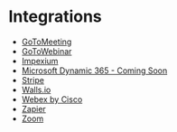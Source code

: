 # Integrations

- [GoToMeeting](Integrations/GoToMeeting.mdx)
- [GoToWebinar](Integrations/GoToWebinar.mdx)
- [Impexium](Integrations/Impexium.mdx)
- [Microsoft Dynamic 365 - Coming Soon](Integrations/Microsoft_Dynamic_365_-_Coming_Soon.mdx)
- [Stripe](Integrations/Stripe.mdx)
- [Walls.io](Integrations/Walls.io.mdx)
- [Webex by Cisco](Integrations/Webex_by_Cisco.mdx)
- [Zapier](Integrations/Zapier.mdx)
- [Zoom](Integrations/Zoom.mdx)